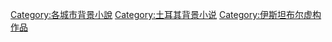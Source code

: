 [[Category:各城市背景小說|Category:各城市背景小說]]
[[Category:土耳其背景小说|Category:土耳其背景小说]]
[[Category:伊斯坦布尔虚构作品|Category:伊斯坦布尔虚构作品]]